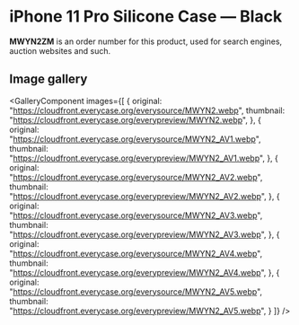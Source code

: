 
# iPhone 11 Pro Silicone Case — Black

<Callout type='info' emoji='👉🏻'>**MWYN2ZM** is an order number for this product, used for search engines, auction websites and such.</Callout>

## Image gallery

<GalleryComponent
    images={[
      {
        original: "https://cloudfront.everycase.org/everysource/MWYN2.webp",
        thumbnail: "https://cloudfront.everycase.org/everypreview/MWYN2.webp",
      },
      {
        original: "https://cloudfront.everycase.org/everysource/MWYN2_AV1.webp",
        thumbnail: "https://cloudfront.everycase.org/everypreview/MWYN2_AV1.webp",
      },
      {
        original: "https://cloudfront.everycase.org/everysource/MWYN2_AV2.webp",
        thumbnail: "https://cloudfront.everycase.org/everypreview/MWYN2_AV2.webp",
      },
      {
        original: "https://cloudfront.everycase.org/everysource/MWYN2_AV3.webp",
        thumbnail: "https://cloudfront.everycase.org/everypreview/MWYN2_AV3.webp",
      },
      {
        original: "https://cloudfront.everycase.org/everysource/MWYN2_AV4.webp",
        thumbnail: "https://cloudfront.everycase.org/everypreview/MWYN2_AV4.webp",
      },
      {
        original: "https://cloudfront.everycase.org/everysource/MWYN2_AV5.webp",
        thumbnail: "https://cloudfront.everycase.org/everypreview/MWYN2_AV5.webp",
      }
    ]}
  />
